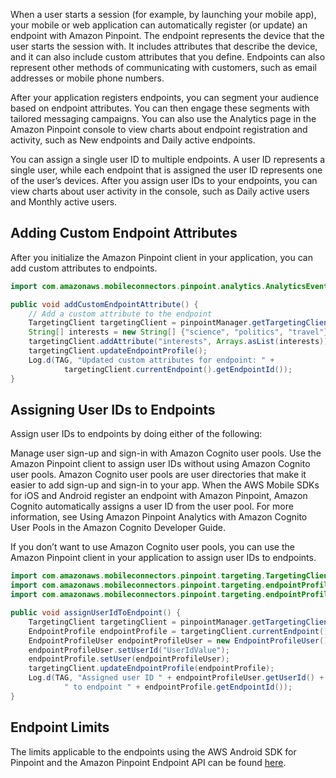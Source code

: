 When a user starts a session (for example, by launching your mobile app), your mobile or web application can automatically register (or update) an endpoint with Amazon Pinpoint. The endpoint represents the device that the user starts the session with. It includes attributes that describe the device, and it can also include custom attributes that you define. Endpoints can also represent other methods of communicating with customers, such as email addresses or mobile phone numbers.

After your application registers endpoints, you can segment your audience based on endpoint attributes. You can then engage these segments with tailored messaging campaigns. You can also use the Analytics page in the Amazon Pinpoint console to view charts about endpoint registration and activity, such as New endpoints and Daily active endpoints.

You can assign a single user ID to multiple endpoints. A user ID represents a single user, while each endpoint that is assigned the user ID represents one of the user’s devices. After you assign user IDs to your endpoints, you can view charts about user activity in the console, such as Daily active users and Monthly active users.

## Adding Custom Endpoint Attributes

After you initialize the Amazon Pinpoint client in your application, you can add custom attributes to endpoints.

<div id="java" class="tab-content current">

```java
import com.amazonaws.mobileconnectors.pinpoint.analytics.AnalyticsEvent;

public void addCustomEndpointAttribute() {
    // Add a custom attribute to the endpoint
    TargetingClient targetingClient = pinpointManager.getTargetingClient();
    String[] interests = new String[] {"science", "politics", "travel"};
    targetingClient.addAttribute("interests", Arrays.asList(interests));
    targetingClient.updateEndpointProfile();
    Log.d(TAG, "Updated custom attributes for endpoint: " +
            targetingClient.currentEndpoint().getEndpointId());
}
```
</div>

## Assigning User IDs to Endpoints
Assign user IDs to endpoints by doing either of the following:

Manage user sign-up and sign-in with Amazon Cognito user pools.
Use the Amazon Pinpoint client to assign user IDs without using Amazon Cognito user pools.
Amazon Cognito user pools are user directories that make it easier to add sign-up and sign-in to your app. When the AWS Mobile SDKs for iOS and Android register an endpoint with Amazon Pinpoint, Amazon Cognito automatically assigns a user ID from the user pool. For more information, see Using Amazon Pinpoint Analytics with Amazon Cognito User Pools in the Amazon Cognito Developer Guide.

If you don’t want to use Amazon Cognito user pools, you can use the Amazon Pinpoint client in your application to assign user IDs to endpoints.

<div id="java" class="tab-content current">

```java
import com.amazonaws.mobileconnectors.pinpoint.targeting.TargetingClient;
import com.amazonaws.mobileconnectors.pinpoint.targeting.endpointProfile.EndpointProfileUser;
import com.amazonaws.mobileconnectors.pinpoint.targeting.endpointProfile.EndpointProfile;

public void assignUserIdToEndpoint() {
    TargetingClient targetingClient = pinpointManager.getTargetingClient();
    EndpointProfile endpointProfile = targetingClient.currentEndpoint();
    EndpointProfileUser endpointProfileUser = new EndpointProfileUser();
    endpointProfileUser.setUserId("UserIdValue");
    endpointProfile.setUser(endpointProfileUser);
    targetingClient.updateEndpointProfile(endpointProfile);
    Log.d(TAG, "Assigned user ID " + endpointProfileUser.getUserId() +
            " to endpoint " + endpointProfile.getEndpointId());
}
```
</div>

## Endpoint Limits

The limits applicable to the endpoints using the AWS Android SDK for Pinpoint and the Amazon Pinpoint Endpoint API
can be found [here](https://docs.aws.amazon.com/pinpoint/latest/developerguide/limits.html#limits-endpoint).

